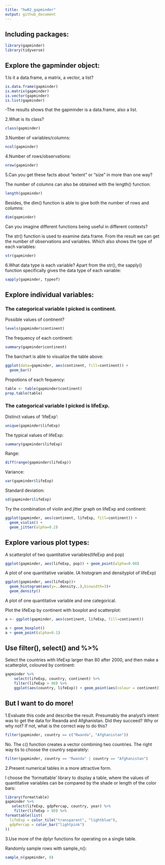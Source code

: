 ```yaml
---
title: "hw02_gapminder"
output: github_document
---
```

## Including packages:
```r
library(gapminder)
library(tidyverse)
```
## Explore the gapminder object:
1.Is it a data.frame, a matrix, a vector, a list?
```r
is.data.frame(gapminder)
is.matrix(gapminder)
is.vector(gapminder)
is.list(gapminder)
```
\-The results shows that the gapminder is a data.frame, also a list.

2.What is its class?
```r
class(gapminder)
```
3.Number of variables/columns:
```r
ncol(gapminder)
```
4.Number of rows/observations:
```r
nrow(gapminder)
```
5.Can you get these facts about “extent” or “size” in more than one way? 

The number of columns can also be obtained with the length() function:
```r
length(gapminder)
```
Besides, the dim() function is able to give both the number of rows and columns:
```r
dim(gapminder)
```
Can you imagine different functions being useful in different contexts?

The str() function is used to examine data.frame. From the result we can get the number of observations and variables. Which also shows the type of each variables:  
```r
str(gapminder)
```
6.What data type is each variable?
Apart from the str(), the sapply() function specifically gives the data type of each variable:
```r
sapply(gapminder, typeof)
```

## Explore individual variables:
### The categorical variable I picked is continent.
Possible values of continent?
```r
levels(gapminder$continent)
```
The frequency of each continent:
```r
summary(gapminder$continent)
```
The barchart is able to visualize the table above:
```r
ggplot(data=gapminder, aes(continent, fill=continent)) +
  geom_bar()
```

Propotions of each fequency:
```r
table <- table(gapminder$continent)
prop.table(table)
```

### The categorical variable I picked is lifeExp.

Distinct values of 'lifeExp':
```r
unique(gapminder$lifeExp)
```
The typical values of lifeExp:
```r
summary(gapminder$lifeExp)
```
Range:
```r
diff(range(gapminder$lifeExp))
```
Variance:
```r
var(gapminder$lifeExp)
```
Standard deviation:
```r
sd(gapminder$lifeExp)
```
Try the combination of violin and jitter graph on lifeExp and continent:
```r
ggplot(gapminder, aes(continent, lifeExp, fill=continent)) +  
  geom_violin() + 
  geom_jitter(alpha=0.2)
```

## Explore various plot types:
A scatterplot of two quantitative variables(lifeExp and pop)
```r
ggplot(gapminder, aes(lifeExp, pop)) + geom_point(alpha=0.08)
```

A plot of one quantitative variable. (A histogram and densityplot of lifeExp)
```r
ggplot(gapminder, aes(lifeExp))+
  geom_histogram(aes(y=..density..),binwidth=3)+
  geom_density()
```

A plot of one quantitative variable and one categorical. 

Plot the lifeExp by continent with boxplot and scatterplot:
```r
a <- ggplot(gapminder, aes(continent, lifeExp, fill=continent))

a + geom_boxplot()
a + geom_point(alpha=0.1)
```


## Use filter(), select() and %>%
Select the countries with lifeExp larger than 80 after 2000, and then make a scatterplot, coloured by continent:
```r
gapminder %>% 
    select(lifeExp, country, continent) %>%
    filter(lifeExp > 80) %>% 
    ggplot(aes(country, lifeExp)) + geom_point(aes(colour = continent))
```

## But I want to do more!
1.Evaluate this code and describe the result. Presumably the analyst’s intent was to get the data for Rwanda and Afghanistan. Did they succeed? Why or why not? If not, what is the correct way to do this?
```r
filter(gapminder, country == c("Rwanda", "Afghanistan"))
```
No. The c() function creates a vector combining two countries. The right way tis to choose the country separately:
```r
filter(gapminder, country == "Rwanda" | country == "Afghanistan")
```
2.Present numerical tables in a more attractive form.

I choose the 'formattable' library to display a table, where the values of quantitative variables can be compared by the shade or length of the color bars: 
```r
library(formattable)
gapminder %>% 
   select(lifeExp, gdpPercap, country, year) %>%
    filter(lifeExp > 80) %>% 
formattable(list(
  lifeExp = color_tile("transparent", "lightblue"),
  gdpPercap = color_bar("lightpink")
))
```

3.Use more of the dplyr functions for operating on a single table.

Randomly sample rows with sample_n():
```r
sample_n(gapminder, 8)
```



